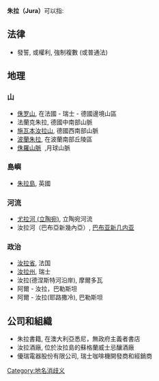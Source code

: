 '''朱拉（Jura）'''可以指:

== 法律 ==
* 發誓,  或權利, 強制複數 (或普通法)

== 地理 ==

=== 山 ===
* [[侏罗山|侏罗山]], 在法國 - 瑞士 - 德國邊境山區
*法蘭克朱拉, 德國中南部山脈
* [[施瓦本汝拉山|<nowiki/>]] [[施瓦本汝拉山|施瓦本汝拉山]], 德國西南部山脈
* [[波蘭朱拉|波蘭朱拉]],  在波蘭南部丘陵區
* [[侏羅山脈_(月球)|侏羅山脈]]  ,月球山脈

=== 島嶼 ===
* [[朱拉島|朱拉島]], 英國

=== 河流 ===
* [[尤拉河_(立陶宛)|尤拉河 (立陶宛)]], 立陶宛河流
* 汝拉河（巴布亞新幾內亞）, [[巴布亚新几内亚|<nowiki/>]] [[巴布亚新几内亚|巴布亚新几内亚]]

=== 政治 ===
* [[汝拉省|汝拉省]], 法国
* [[汝拉州|<nowiki/>]] [[汝拉州|汝拉州]],  瑞士
*汝拉(德涅斯特河沿岸), 摩爾多瓦
* 阿爾 - 汝拉，巴勒斯坦
*阿爾 - 汝拉(耶路撒冷), 巴勒斯坦

== 公司和組織 ==
* 朱拉書籍,  在澳大利亞悉尼，無政府主義者書店
* 汝拉酒廠, 位於汝拉島的蘇格蘭威士忌釀酒廠
*優瑞電器股份有限公司,  瑞士咖啡機開發商和經銷商

{{geodis}}
[[Category:地名消歧义|Category:地名消歧义]]